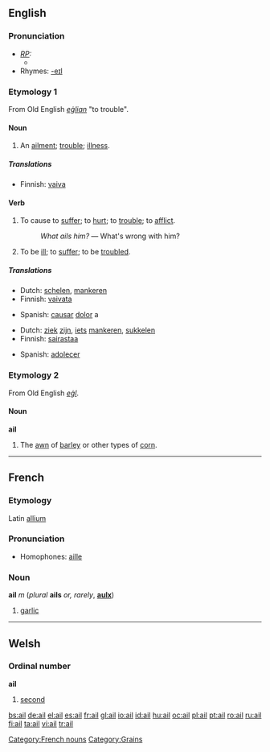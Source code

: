 {{see|-ail}}
==English==

===Pronunciation===
* ''[[RP]]:''
** {{IPA|/eɪl/}}
*Rhymes: [[Rhymes:English:-eɪl|-eɪl]]

===Etymology 1===
From Old English ''[[eġlian]]'' "to trouble".

====Noun====
{{en-noun}}

# An [[ailment]]; [[trouble]]; [[illness]].

=====Translations=====
{{trans-top|An ailment; trouble; illness}}
*Finnish: [[vaiva]]
{{trans-mid}}
{{trans-bottom}}

====Verb====
{{en-verb}}

# {{transitive}} To cause to [[suffer]]; to [[hurt]]; to [[trouble]]; to [[afflict]].
#: ''What ails him?'' &mdash; What's wrong with him?
# {{intransitive}} To be [[ill]]; to [[suffer]]; to be [[troubled]].

=====Translations=====
{{trans-top|to cause to suffer}}
*Dutch: [[schelen]], [[mankeren]]
*Finnish: [[vaivata]]
{{trans-mid}}
*Spanish: [[causar]] [[dolor]] a
{{trans-bottom}}

{{trans-top|to be ill}}
*Dutch: [[ziek]] [[zijn]], [[iets]] [[mankeren]], [[sukkelen]]
*Finnish: [[sairastaa]]
{{trans-mid}}
*Spanish: [[adolecer]]
{{trans-bottom}}

===Etymology 2===
From Old English ''[[eġl]]''.

====Noun====
'''ail'''

# The [[awn]] of [[barley]] or other types of [[corn]].

----

==French==

===Etymology===
Latin [[allium]]

===Pronunciation===
*Homophones: [[aille]]

===Noun===
'''ail''' ''m'' (''plural'' '''ails''' ''or, rarely'', '''[[aulx]]''')

# [[garlic]]

[[Category:French nouns]]

----

==Welsh==

===Ordinal number===
'''ail'''

# [[second]]

[[Category:Grains]]

[[bs:ail]]
[[de:ail]]
[[el:ail]]
[[es:ail]]
[[fr:ail]]
[[gl:ail]]
[[io:ail]]
[[id:ail]]
[[hu:ail]]
[[oc:ail]]
[[pl:ail]]
[[pt:ail]]
[[ro:ail]]
[[ru:ail]]
[[fi:ail]]
[[ta:ail]]
[[vi:ail]]
[[tr:ail]]